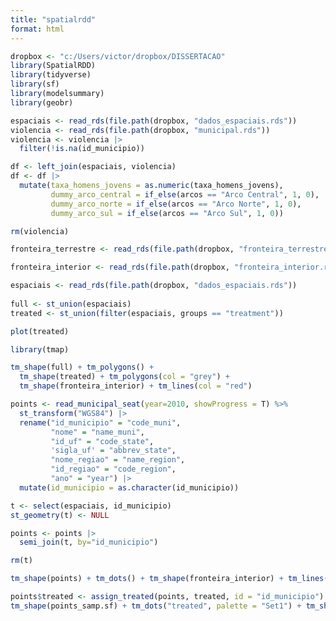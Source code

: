 ```yaml
---
title: "spatialrdd"
format: html
---
```


```r
dropbox <- "c:/Users/victor/dropbox/DISSERTACAO"
library(SpatialRDD)
library(tidyverse)
library(sf)
library(modelsummary)
library(geobr)
```

```r
espaciais <- read_rds(file.path(dropbox, "dados_espaciais.rds"))
violencia <- read_rds(file.path(dropbox, "municipal.rds"))
violencia <- violencia |> 
  filter(!is.na(id_municipio))

df <- left_join(espaciais, violencia)
df <- df |> 
  mutate(taxa_homens_jovens = as.numeric(taxa_homens_jovens),
         dummy_arco_central = if_else(arcos == "Arco Central", 1, 0),
         dummy_arco_norte = if_else(arcos == "Arco Norte", 1, 0),
         dummy_arco_sul = if_else(arcos == "Arco Sul", 1, 0))

rm(violencia)

fronteira_terrestre <- read_rds(file.path(dropbox, "fronteira_terrestre.rds"))

fronteira_interior <- read_rds(file.path(dropbox, "fronteira_interior.rds"))
```

```r
espaciais <- read_rds(file.path(dropbox, "dados_espaciais.rds"))
 
full <- st_union(espaciais)
treated <- st_union(filter(espaciais, groups == "treatment"))

plot(treated)

library(tmap)

tm_shape(full) + tm_polygons() + 
  tm_shape(treated) + tm_polygons(col = "grey") + 
  tm_shape(fronteira_interior) + tm_lines(col = "red")

```
```r

points <- read_municipal_seat(year=2010, showProgress = T) %>%
  st_transform("WGS84") |> 
  rename("id_municipio" = "code_muni",
         "nome" = "name_muni",
         "id_uf" = "code_state",
         'sigla_uf' = "abbrev_state",
         "nome_regiao" = "name_region",
         "id_regiao" = "code_region",
         "ano" = "year") |> 
  mutate(id_municipio = as.character(id_municipio))

t <- select(espaciais, id_municipio)
st_geometry(t) <- NULL

points <- points |> 
  semi_join(t, by="id_municipio")

rm(t)

tm_shape(points) + tm_dots() + tm_shape(fronteira_interior) + tm_lines(col = "red")
```
```r
points$treated <- assign_treated(points, treated, id = "id_municipio")
tm_shape(points_samp.sf) + tm_dots("treated", palette = "Set1") + tm_shape(cut_off) + tm_lines(col = "red")
```

